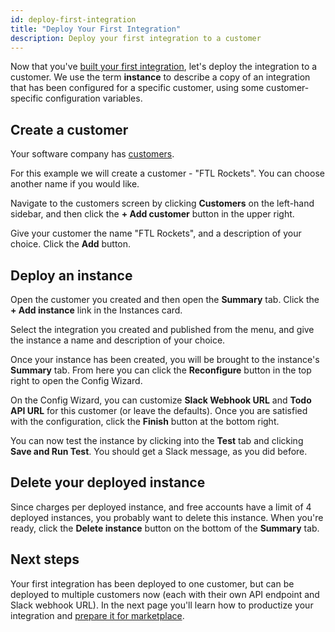 ```yaml
---
id: deploy-first-integration
title: "Deploy Your First Integration"
description: Deploy your first integration to a customer
---
```



Now that you've [built your first integration](getting-started/first-integration/build-first-integration.mdx), let's deploy the integration to a customer.
We use the term **instance** to describe a copy of an integration that has been configured for a specific customer, using some customer-specific configuration variables.

## Create a customer

Your software company has [customers](customers.mdx).

For this example we will create a customer - "FTL Rockets".
You can choose another name if you would like.

Navigate to the customers screen by clicking **Customers** on the left-hand sidebar, and then click the **+ Add customer** button in the upper right.

<Screenshot
  filename="getting-started/deploy-first-integration/customers-page.png"
  maxWidth="700px"
  alt="Customers page in  app"
/>

Give your customer the name "FTL Rockets", and a description of your choice. Click the **Add** button.

<Screenshot
  filename="getting-started/deploy-first-integration/add-customer.png"
  maxWidth="400px"
  alt="Add Customer page in  app"
/>

## Deploy an instance

Open the customer you created and then open the **Summary** tab.
Click the **+ Add instance** link in the Instances card.

<Screenshot
  filename="getting-started/deploy-first-integration/create-instance-1.png"
  maxWidth="600px"
  alt="Create an instance in  app"
/>

Select the integration you created and published from the menu, and give the instance a name and description of your choice.

<Screenshot
  filename="getting-started/deploy-first-integration/create-instance-2.png"
  maxWidth="400px"
  alt="Name an instance in  app"
/>

Once your instance has been created, you will be brought to the instance's **Summary** tab. From here you can click the **Reconfigure** button in the top right to open the Config Wizard.

On the Config Wizard, you can customize **Slack Webhook URL** and **Todo API URL** for this customer (or leave the defaults).
Once you are satisfied with the configuration, click the **Finish** button at the bottom right.

<Screenshot
  filename="getting-started/deploy-first-integration/configure-and-deploy.png"
  maxWidth="800px"
  alt="Configure and deploy an instance in  app"
/>

You can now test the instance by clicking into the **Test** tab and clicking **Save and Run Test**.
You should get a Slack message, as you did before.

## Delete your deployed instance

Since  charges per deployed instance, and free accounts have a limit of 4 deployed instances, you probably want to delete this instance.
When you're ready, click the **Delete instance** button on the bottom of the **Summary** tab.

## Next steps

Your first integration has been deployed to one customer, but can be deployed to multiple customers now (each with their own API endpoint and Slack webhook URL).
In the next page you'll learn how to productize your integration and [prepare it for marketplace](getting-started/first-integration/prepare-for-marketplace.mdx).
